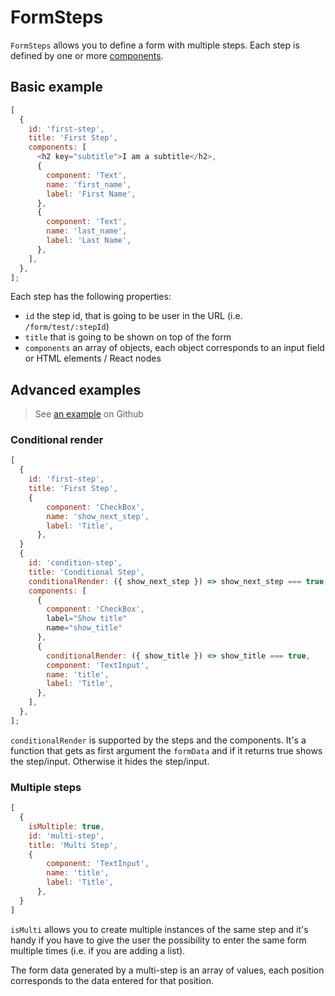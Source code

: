 
<Meta title="FormBuilder/FormSteps" />

# FormSteps

`FormSteps` allows you to define a form with multiple steps. Each step is defined by one or more [components](/?path=/story/formbuilder-03-components--page).

## Basic example

```js
[
  {
    id: 'first-step',
    title: 'First Step',
    components: [
      <h2 key="subtitle">I am a subtitle</h2>,
      {
        component: 'Text',
        name: 'first_name',
        label: 'First Name',
      },
      {
        component: 'Text',
        name: 'last_name',
        label: 'Last Name',
      },
    ],
  },
];
```

Each step has the following properties:

- `id` the step id, that is going to be user in the URL (i.e. `/form/test/:stepId`)
- `title` that is going to be shown on top of the form
- `components` an array of objects, each object corresponds to an input field or HTML elements / React nodes

## Advanced examples

> See [an example](https://github.com/LBHackney-IT/lbh-social-care/blob/main/data/forms/test.jsx) on Github

### Conditional render

```js
[
  {
    id: 'first-step',
    title: 'First Step',
    {
        component: 'CheckBox',
        name: 'show_next_step',
        label: 'Title',
      },
  }
  {
    id: 'condition-step',
    title: 'Conditional Step',
    conditionalRender: ({ show_next_step }) => show_next_step === true,
    components: [
      {
        component: 'CheckBox',
        label="Show title"
        name="show_title"
      },
      {
        conditionalRender: ({ show_title }) => show_title === true,
        component: 'TextInput',
        name: 'title',
        label: 'Title',
      },
    ],
  },
];
```

`conditionalRender` is supported by the steps and the components. It's a function that gets as first argument the `formData` and if it returns true shows the step/input. Otherwise it hides the step/input.

### Multiple steps

```js
[
  {
    isMultiple: true,
    id: 'multi-step',
    title: 'Multi Step',
    {
        component: 'TextInput',
        name: 'title',
        label: 'Title',
      },
  }
]
```

`isMulti` allows you to create multiple instances of the same step and it's handy if you have to give the user the possibility to enter the same form multiple times (i.e. if you are adding a list).

The form data generated by a multi-step is an array of values, each position corresponds to the data entered for that position.
